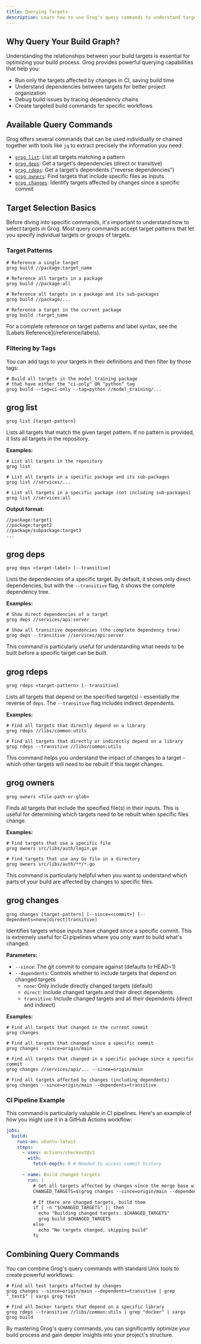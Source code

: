 ```yaml
---
title: Querying Targets
description: Learn how to use Grog's query commands to understand target interdependencies and optimize your build process.
---
```



## Why Query Your Build Graph?

Understanding the relationships between your build targets is essential for optimizing your build process. Grog provides powerful querying capabilities that help you:

- Run only the targets affected by changes in CI, saving build time
- Understand dependencies between targets for better project organization
- Debug build issues by tracing dependency chains
- Create targeted build commands for specific workflows

## Available Query Commands

Grog offers several commands that can be used individually or chained together with tools like `jq` to extract precisely the information you need:

- [`grog list`](#grog-list): List all targets matching a pattern
- [`grog deps`](#grog-deps): Get a target's dependencies (direct or transitive)
- [`grog rdeps`](#grog-rdeps): Get a target's dependents ("reverse dependencies")
- [`grog owners`](#grog-owners): Find targets that include specific files as inputs
- [`grog changes`](#grog-changes): Identify targets affected by changes since a specific commit

## Target Selection Basics

Before diving into specific commands, it's important to understand how to select targets in Grog. Most query commands accept target patterns that let you specify individual targets or groups of targets.

### Target Patterns

```shell
# Reference a single target
grog build //package:target_name

# Reference all targets in a package
grog build //package:all

# Reference all targets in a package and its sub-packages
grog build //package/...

# Reference a target in the current package
grog build :target_name
```

<Aside>
  For a complete reference on target patterns and label syntax, see the [Labels
  Reference](/reference/labels).
</Aside>

### Filtering by Tags

You can add tags to your targets in their definitions and then filter by those tags:

```shell
# Build all targets in the model_training package
# that have either the "ci-only" OR "python" tag
grog build --tag=ci-only --tag=python //model_training/...
```

## grog list

```shell
grog list [target-pattern]
```

Lists all targets that match the given target pattern. If no pattern is provided, it lists all targets in the repository.

**Examples:**

```shell
# List all targets in the repository
grog list

# List all targets in a specific package and its sub-packages
grog list //services/...

# List all targets in a specific package (not including sub-packages)
grog list //services:all
```

**Output format:**

```
//package:target1
//package:target2
//package/subpackage:target3
...
```

## grog deps

```shell
grog deps <target-label> [--transitive]
```

Lists the dependencies of a specific target. By default, it shows only direct dependencies, but with the `--transitive` flag, it shows the complete dependency tree.

**Examples:**

```shell
# Show direct dependencies of a target
grog deps //services/api:server

# Show all transitive dependencies (the complete dependency tree)
grog deps --transitive //services/api:server
```

This command is particularly useful for understanding what needs to be built before a specific target can be built.

## grog rdeps

```shell
grog rdeps <target-pattern> [--transitive]
```

Lists all targets that depend on the specified target(s) - essentially the reverse of `deps`. The `--transitive` flag includes indirect dependents.

**Examples:**

```shell
# Find all targets that directly depend on a library
grog rdeps //libs/common:utils

# Find all targets that directly or indirectly depend on a library
grog rdeps --transitive //libs/common:utils
```

This command helps you understand the impact of changes to a target - which other targets will need to be rebuilt if this target changes.

## grog owners

```shell
grog owners <file-path-or-glob>
```

Finds all targets that include the specified file(s) in their inputs. This is useful for determining which targets need to be rebuilt when specific files change.

**Examples:**

```shell
# Find targets that use a specific file
grog owners src/libs/auth/login.go

# Find targets that use any Go file in a directory
grog owners src/libs/auth/**/*.go
```

This command is particularly helpful when you want to understand which parts of your build are affected by changes to specific files.

## grog changes

```shell
grog changes [target-pattern] [--since=<commit>] [--dependents=none|direct|transitive]
```

Identifies targets whose inputs have changed since a specific commit. This is extremely useful for CI pipelines where you only want to build what's changed.

**Parameters:**

- `--since`: The git commit to compare against (defaults to HEAD~1)
- `--dependents`: Controls whether to include targets that depend on changed targets
  - `none`: Only include directly changed targets (default)
  - `direct`: Include changed targets and their direct dependents
  - `transitive`: Include changed targets and all their dependents (direct and indirect)

**Examples:**

```shell
# Find all targets that changed in the current commit
grog changes

# Find all targets that changed since a specific commit
grog changes --since=origin/main

# Find all targets that changed in a specific package since a specific commit
grog changes //services/api/... --since=origin/main

# Find all targets affected by changes (including dependents)
grog changes --since=origin/main --dependents=transitive
```

### CI Pipeline Example

This command is particularly valuable in CI pipelines. Here's an example of how you might use it in a GitHub Actions workflow:

```yaml
jobs:
  build:
    runs-on: ubuntu-latest
    steps:
      - uses: actions/checkout@v3
        with:
          fetch-depth: 0 # Needed to access commit history

      - name: Build changed targets
        run: |
          # Get all targets affected by changes since the merge base with main
          CHANGED_TARGETS=$(grog changes --since=origin/main --dependents=transitive)

          # If there are changed targets, build them
          if [ -n "$CHANGED_TARGETS" ]; then
            echo "Building changed targets: $CHANGED_TARGETS"
            grog build $CHANGED_TARGETS
          else
            echo "No targets changed, skipping build"
          fi
```

## Combining Query Commands

You can combine Grog's query commands with standard Unix tools to create powerful workflows:

```shell
# Find all test targets affected by changes
grog changes --since=origin/main --dependents=transitive | grep "_test$" | xargs grog test

# Find all Docker targets that depend on a specific library
grog rdeps --transitive //libs/common:utils | grep "docker" | xargs grog build
```

By mastering Grog's query commands, you can significantly optimize your build process and gain deeper insights into your project's structure.

